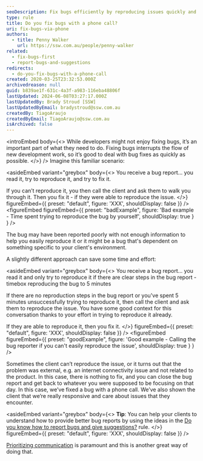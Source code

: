 ```yaml
---
seoDescription: Fix bugs efficiently by reproducing issues quickly and consulting clients only when necessary to resolve problems.
type: rule
title: Do you fix bugs with a phone call?
uri: fix-bugs-via-phone
authors:
  - title: Penny Walker
    url: https://ssw.com.au/people/penny-walker
related:
  - fix-bugs-first
  - report-bugs-and-suggestions
redirects:
  - do-you-fix-bugs-with-a-phone-call
created: 2020-03-25T23:32:53.000Z
archivedreason: null
guid: b839ae1f-631c-4a3f-a983-116eba48806f
lastUpdated: 2024-06-08T03:27:17.000Z
lastUpdatedBy: Brady Stroud [SSW]
lastUpdatedByEmail: bradystroud@ssw.com.au
createdBy: TiagoAraujo
createdByEmail: TiagoAraujo@ssw.com.au
isArchived: false
---
```


<introEmbed
  body={<>
While developers might not enjoy fixing bugs, it’s an important part of what they need to do. Fixing bugs interrupts the flow of new development work, so it’s good to deal with bug fixes as quickly as possible.
  </>}
/>
Imagine this familiar scenario:

<asideEmbed
  variant="greybox"
  body={<>
    You receive a bug report...
you read it, try to reproduce it, and try to fix it.

If you can’t reproduce it, you then call the client and ask them to walk you through it.
Then you fix it - if they were able to reproduce the issue.
  </>}
  figureEmbed={{
    preset: "default",
    figure: 'XXX',
    shouldDisplay: false
  }}
/>
<figureEmbed figureEmbed={{
  preset: "badExample",
  figure: 'Bad example - Time spent trying to reproduce the bug by yourself',
  shouldDisplay: true
} } />


The bug may have been reported poorly with not enough information to help you easily reproduce it or it might be a bug that's dependent on something specific to your client's environment.

A slightly different approach can save some time and effort:

<asideEmbed
  variant="greybox"
  body={<>
    You receive a bug report...
you read it and only try to reproduce it if there are clear steps in the bug report - timebox reproducing the bug to 5 minutes

If there are no reproduction steps in the bug report or you've spent 5 minutes unsuccessfully trying to reproduce it, then call the client and ask them to reproduce the issue. You have some good context for this conversation thanks to your effort in trying to reproduce it already.

If they are able to reproduce it, then you fix it.
  </>}
  figureEmbed={{
    preset: "default",
    figure: 'XXX',
    shouldDisplay: false
  }}
/>
<figureEmbed figureEmbed={{
  preset: "goodExample",
  figure: 'Good example - Calling the bug reporter if you can\'t easily reproduce the issue',
  shouldDisplay: true
} } />


Sometimes the client can’t reproduce the issue, or it turns out that the problem was external, e.g. an internet connectivity issue and not related to the product. In this case, there is nothing to fix, and you can close the bug report and get back to whatever you were supposed to be focusing on that day. In this case, we’ve fixed a bug with a phone call. We’ve also shown the client that we’re really responsive and care about issues that they encounter.

<asideEmbed
  variant="greybox"
  body={<>
    **Tip**: You can help your clients to understand how to provide better bug reports by using the ideas in the
[Do you know how to report bugs and give suggestions?](/report-bugs-and-suggestions) rule.
  </>}
  figureEmbed={{
    preset: "default",
    figure: 'XXX',
    shouldDisplay: false
  }}
/>

[Prioritizing communication](/make-yourself-available-on-different-communication-channels) is paramount and this is another great way of doing that.
